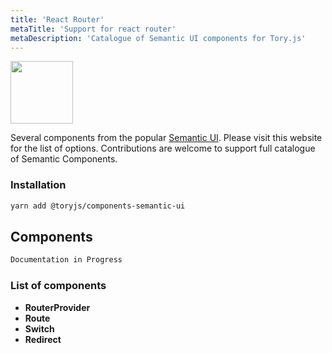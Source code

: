 ```yaml
---
title: 'React Router'
metaTitle: 'Support for react router'
metaDescription: 'Catalogue of Semantic UI components for Tory.js'
---
```


<img width="100" src="https://camo.githubusercontent.com/f63754b8412368e820601967af6dea84312b925b/68747470733a2f2f7265616374747261696e696e672e636f6d2f72656163742d726f757465722f616e64726f69642d6368726f6d652d313434783134342e706e67" />

Several components from the popular [Semantic UI](https://react.semantic-ui.com). 
Please visit this website for the list of options. Contributions are welcome to support
full catalogue of Semantic Components.

### Installation

```sh
yarn add @toryjs/components-semantic-ui
```

<h2 className="ui header">
  <i className="cogs icon"></i>
  <div className="content">
    Components
  </div>
</h2>

```bash
Documentation in Progress
```

### List of components

- **RouterProvider** 
- **Route** 
- **Switch** 
- **Redirect**